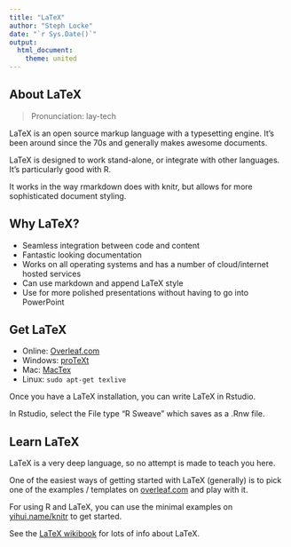 ```yaml
---
title: "LaTeX"
author: "Steph Locke"
date: "`r Sys.Date()`"
output:
  html_document:
    theme: united
---
```


## About LaTeX
>Pronunciation: lay-tech

LaTeX is an open source markup language with a typesetting engine. It's been around since the 70s and generally makes awesome documents.

LaTeX is designed to work stand-alone, or integrate with other languages. It's particularly good with R.

It works in the way rmarkdown does with knitr, but allows for more sophisticated document styling.

## Why LaTeX?

 - Seamless integration between code and content
 - Fantastic looking documentation
 - Works on all operating systems and has a number of cloud/internet hosted services
 - Can use markdown and append LaTeX style
 - Use for more polished presentations without having to go into PowerPoint
 
## Get LaTeX
 - Online: [Overleaf.com](http://overleaf.com)
 - Windows: [proTeXt](http://www.tug.org/protext/)
 - Mac: [MacTex](http://www.tug.org/mactex/)
 - Linux: `sudo apt-get texlive`
 
Once you have a LaTeX installation, you can write LaTeX in Rstudio.

In Rstudio, select the File type "R Sweave" which saves as a .Rnw file.

## Learn LaTeX
LaTeX is a very deep language, so no attempt is made to teach you here. 

One of the easiest ways of getting started with LaTeX (generally) is to pick one of the examples / templates on [overleaf.com](http://overleaf.com) and play with it.

For using R and LaTeX, you can use the minimal examples on [yihui.name/knitr](http://yihui.name/knitr/demo/minimal/) to get started.

See the [LaTeX wikibook](http://en.wikibooks.org/wiki/LaTeX) for lots of info about LaTeX.
